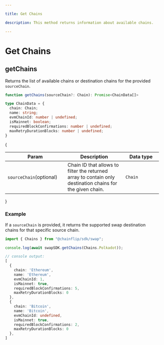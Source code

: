 ```yaml
---

title: Get Chains

description: This method returns information about available chains.

---
```


# Get Chains

## getChains

Returns the list of available chains or destination chains for the provided `sourceChain`.

```typescript copy
function getChains(sourceChain?: Chain): Promise<ChainData[]>

type ChainData = {
  chain: Chain;
  name: string;
  evmChainId: number | undefined;
  isMainnet: boolean;
  requiredBlockConfirmations: number | undefined;
  maxRetryDurationBlocks: number | undefined;
}
```

{
  <table>
   <thead>
      <tr>
         <th width="223">Param</th>
         <th width="372">Description</th>
         <th width="244.33333333333331">Data type</th>
      </tr>
   </thead>
   <tbody>
      <tr>
         <td><code>sourceChain</code><span className="param-optional-label">(optional)</span></td>
         <td>Chain ID that allows to filter the returned array to contain only destination chains for the given chain.</td>
         <td><code>Chain</code></td>
      </tr>
   </tbody>
</table>
}

### Example
If a `sourceChain` is provided, it returns the supported swap destination chains for that specific source chain.

```typescript copy
import { Chains } from "@chainflip/sdk/swap";

console.log(await swapSDK.getChains(Chains.Polkadot));
```

```typescript copy
// console output:
[
  {
    chain: 'Ethereum',
    name: 'Ethereum',
    evmChainId: 1,
    isMainnet: true,
    requiredBlockConfirmations: 5,
    maxRetryDurationBlocks: 0
  },
  {
    chain: 'Bitcoin',
    name: 'Bitcoin',
    evmChainId: undefined,
    isMainnet: true,
    requiredBlockConfirmations: 2,
    maxRetryDurationBlocks: 0
  },
]
```
